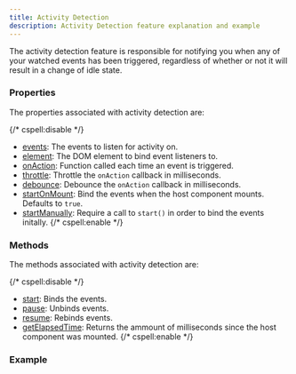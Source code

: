 ```yaml
---
title: Activity Detection
description: Activity Detection feature explanation and example
---
```


The activity detection feature is responsible for notifying you when any of your
watched events has been triggered, regardless of whether or not it will result in
a change of idle state.

### Properties

The properties associated with activity detection are:

{/* cspell:disable */}
- [events](/docs/api/props#events): The events to listen for activity on.
- [element](/docs/api/props#element): The DOM element to bind event listeners to.
- [onAction](/docs/api/props#onaction): Function called each time an event is triggered.
- [throttle](/docs/api/props#throttle): Throttle the `onAction` callback in milliseconds.
- [debounce](/docs/api/props#debounce): Debounce the `onAction` callback in milliseconds.
- [startOnMount](/docs/api/props#startonmount): Bind the events when the host component mounts. Defaults to `true`.
- [startManually](/docs/api/props#startmanually): Require a call to `start()` in order to bind the events initally.
{/* cspell:enable */}

### Methods

The methods associated with activity detection are:

{/* cspell:disable */}
- [start](/docs/api/methods#start): Binds the events.
- [pause](/docs/api/methods#pause): Unbinds events.
- [resume](/docs/api/methods#resume): Rebinds events.
- [getElapsedTime](/docs/api/methods#getelapsedtime): Returns the ammount of milliseconds since the host component was mounted.
{/* cspell:enable */}

### Example
<CodeSandbox name='activity-detection-tmn5bp' />
